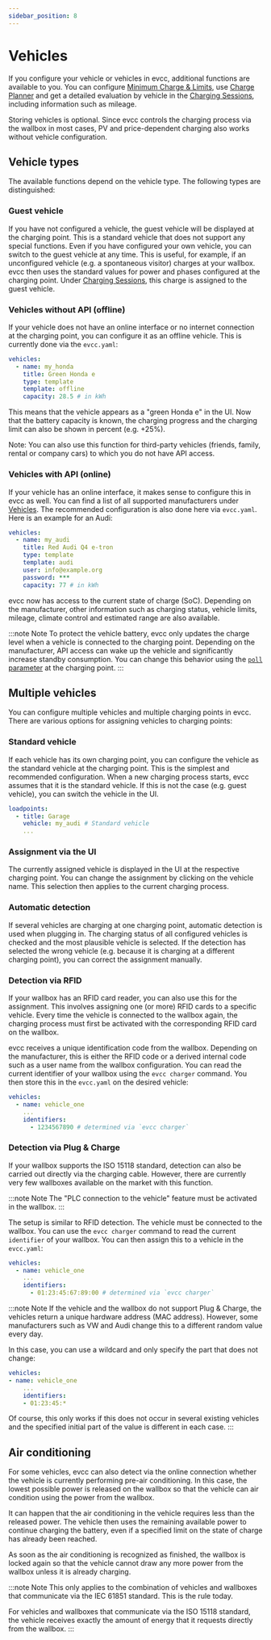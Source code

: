 ```yaml
---
sidebar_position: 8
---
```



# Vehicles

If you configure your vehicle or vehicles in evcc, additional functions are available to you.
You can configure [Minimum Charge & Limits](./limits), use [Charge Planner](./plans) and get a detailed evaluation by vehicle in the [Charging Sessions](./sessions), including information such as mileage.

Storing vehicles is optional. Since evcc controls the charging process via the wallbox in most cases, PV and price-dependent charging also works without vehicle configuration.

## Vehicle types

The available functions depend on the vehicle type. The following types are distinguished:

### Guest vehicle

If you have not configured a vehicle, the guest vehicle will be displayed at the charging point.
This is a standard vehicle that does not support any special functions.
Even if you have configured your own vehicle, you can switch to the guest vehicle at any time.
This is useful, for example, if an unconfigured vehicle (e.g. a spontaneous visitor) charges at your wallbox.
evcc then uses the standard values ​​for power and phases configured at the charging point.
Under [Charging Sessions](./sessions), this charge is assigned to the guest vehicle.

### Vehicles without API (offline)

If your vehicle does not have an online interface or no internet connection at the charging point, you can configure it as an offline vehicle.
This is currently done via the `evcc.yaml`:

```yaml
vehicles:
  - name: my_honda
    title: Green Honda e
    type: template
    template: offline
    capacity: 28.5 # in kWh
```

This means that the vehicle appears as a "green Honda e" in the UI.
Now that the battery capacity is known, the charging progress and the charging limit can also be shown in percent (e.g. +25%).

Note: You can also use this function for third-party vehicles (friends, family, rental or company cars) to which you do not have API access.

### Vehicles with API (online)

If your vehicle has an online interface, it makes sense to configure this in evcc as well.
You can find a list of all supported manufacturers under [Vehicles](../devices/vehicles).
The recommended configuration is also done here via `evcc.yaml`. Here is an example for an Audi:

```yaml
vehicles:
  - name: my_audi
    title: Red Audi Q4 e-tron
    type: template
    template: audi
    user: info@example.org
    password: ***
    capacity: 77 # in kWh
```

evcc now has access to the current state of charge (SoC).
Depending on the manufacturer, other information such as charging status, vehicle limits, mileage, climate control and estimated range are also available.

:::note Note
To protect the vehicle battery, evcc only updates the charge level when a vehicle is connected to the charging point.
Depending on the manufacturer, API access can wake up the vehicle and significantly increase standby consumption.
You can change this behavior using the [`poll` parameter](../reference/configuration/loadpoints#poll) at the charging point.
:::

## Multiple vehicles

You can configure multiple vehicles and multiple charging points in evcc.
There are various options for assigning vehicles to charging points:

### Standard vehicle

If each vehicle has its own charging point, you can configure the vehicle as the standard vehicle at the charging point.
This is the simplest and recommended configuration.
When a new charging process starts, evcc assumes that it is the standard vehicle.
If this is not the case (e.g. guest vehicle), you can switch the vehicle in the UI.

```yaml
loadpoints:
  - title: Garage
    vehicle: my_audi # Standard vehicle
    ...
```

### Assignment via the UI

The currently assigned vehicle is displayed in the UI at the respective charging point.
You can change the assignment by clicking on the vehicle name.
This selection then applies to the current charging process.

<Screenshot
  name="features/screenshots/vehicle-select"
  caption="Changing a vehicle at the charging point"
/>

### Automatic detection

If several vehicles are charging at one charging point, automatic detection is used when plugging in.
The charging status of all configured vehicles is checked and the most plausible vehicle is selected.
If the detection has selected the wrong vehicle (e.g. because it is charging at a different charging point), you can correct the assignment manually.

### Detection via RFID

If your wallbox has an RFID card reader, you can also use this for the assignment.
This involves assigning one (or more) RFID cards to a specific vehicle.
Every time the vehicle is connected to the wallbox again, the charging process must first be activated with the corresponding RFID card on the wallbox.

evcc receives a unique identification code from the wallbox.
Depending on the manufacturer, this is either the RFID code or a derived internal code such as a user name from the wallbox configuration.
You can read the current identifier of your wallbox using the `evcc charger` command.
You then store this in the `evcc.yaml` on the desired vehicle:

```yaml
vehicles:
  - name: vehicle_one
    ...
    identifiers:
      - 1234567890 # determined via `evcc charger`
```

### Detection via Plug & Charge

If your wallbox supports the ISO 15118 standard, detection can also be carried out directly via the charging cable.
However, there are currently very few wallboxes available on the market with this function.

:::note Note
The "PLC connection to the vehicle" feature must be activated in the wallbox.
:::

The setup is similar to RFID detection.
The vehicle must be connected to the wallbox.
You can use the `evcc charger` command to read the current `identifier` of your wallbox.
You can then assign this to a vehicle in the `evcc.yaml`:

```yaml
vehicles:
  - name: vehicle_one
    ...
    identifiers:
      - 01:23:45:67:89:00 # determined via `evcc charger`
```

:::note Note
If the vehicle and the wallbox do not support Plug & Charge, the vehicles return a unique hardware address (MAC address).
However, some manufacturers such as VW and Audi change this to a different random value every day.

In this case, you can use a wildcard and only specify the part that does not change:

```yaml
vehicles:
- name: vehicle_one
    ...
    identifiers:
    - 01:23:45:*
```

Of course, this only works if this does not occur in several existing vehicles and the specified initial part of the value is different in each case.
:::

## Air conditioning

For some vehicles, evcc can also detect via the online connection whether the vehicle is currently performing pre-air conditioning.
In this case, the lowest possible power is released on the wallbox so that the vehicle can air condition using the power from the wallbox.

It can happen that the air conditioning in the vehicle requires less than the released power.
The vehicle then uses the remaining available power to continue charging the battery, even if a specified limit on the state of charge has already been reached.

As soon as the air conditioning is recognized as finished, the wallbox is locked again so that the vehicle cannot draw any more power from the wallbox unless it is already charging.

:::note Note
This only applies to the combination of vehicles and wallboxes that communicate via the IEC 61851 standard. This is the rule today.

For vehicles and wallboxes that communicate via the ISO 15118 standard, the vehicle receives exactly the amount of energy that it requests directly from the wallbox.
:::
